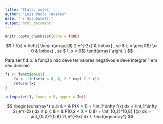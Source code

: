 ```yaml
---
title: 'Stats: notes'
author: "Luiz Paulo Tavares"
date: "`r Sys.Date()`"
output: html_document
---
```


```r
knitr::opts_chunk$set(echo = TRUE)
```

$$
\
  f(x) = \left\{ \begin{array}{ll}
      2 e^{-2x} & \mbox{ , se $ \; x \geq 0$} \cr
      0   & \mbox{ , se  $ \; x < 0$}
    \end{array} \right.
\
$$

Para ser f.d.p. a função não deve ter valores negativos e deve integrar 1 em seu domínio

```r
f1 <- function(x){
    fx <- ifelse(x < 0, 0, 2 * exp(-2 * x))
    return(fx)
}
```

```r
integrate(f1, lower = 0, upper = Inf)
```

$$
\begin{eqnarray*}
p_b & = & P(X > 1) = \int_1^\infty f(x) dx = \int_1^\infty 2\,e^{-2x} dx \\
p_c & = & P(0,2 < X < 0,8) = \int_{0,2}^{0,8} f(x) dx = \int_{0.2}^{0.8} 2\,e^{-2x} dx \,
\end{eqnarray*}
$$

